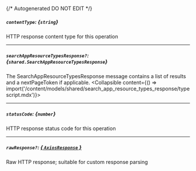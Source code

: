 {/* Autogenerated DO NOT EDIT  */}

##### `contentType`: *{`string`}*
HTTP response content type for this operation

---
##### `searchAppResourceTypesResponse?`: *{`shared.SearchAppResourceTypesResponse`}*
The SearchAppResourceTypesResponse message contains a list of results and a nextPageToken if applicable.
<Collapsible content={() => import('/content/models/shared/search_app_resource_types_response/typescript.mdx')}>
</Collapsible>

---
##### `statusCode`: *{`number`}*
HTTP response status code for this operation

---
##### `rawResponse?`: [*{ `AxiosResponse` }*](https://axios-http.com/docs/res_schema)
Raw HTTP response; suitable for custom response parsing

